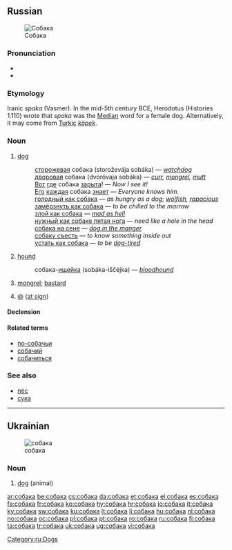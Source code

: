 ==Russian==
{{wikipedia|lang=ru}}
[[File:Laika.jpg|thumb|Собака]]
===Pronunciation===
* {{audio|Ru-собака.ogg|audio}}
* {{IPA|[sɐˈbakɐ]|lang=ru}}

===Etymology===
Iranic ''spaka'' (Vasmer). In the mid-5th century BCE, Herodotus (Histories 1.110) wrote that ''spaka'' was the [[Median]] word for a female dog. Alternatively, it may come from [[Turkic]] ''[[köpek]]''.

===Noun===
{{ru-noun|tr=sobáka|g=f}}

# [[dog]]
#: [[сторожевой|сторожевая]] собака (storoževája sobáka) — ''[[watchdog]]''
#: [[дворовый|дворовая]] собака (dvoróvaja sobáka) — ''[[curr]], [[mongrel]], [[mutt]]''
#: [[вот|Вот]] [[где#Russian|где]] собака [[зарывать|зарыта]]! — ''Now I see it!''
#: [[он|Его]] [[каждый|каждая]] собака [[знать|знает]] — ''Everyone knows him.''
#: [[голодный как собака]] — ''as hungry as a dog; [[wolfish]], [[rapacious]]''
#: [[замёрзнуть как собака]] — ''to be chilled to the marrow''
#: [[злой как собака]] — ''[[mad as hell]]''
#: [[нужный как собаке пятая нога]] — ''need like a hole in the head''
#: [[собака на сене]] — ''[[dog in the manger]]''
#: [[собаку съесть]] — ''to know something inside out''
#: [[устать как собака]] — ''to be [[dog-tired]]''
# [[hound]]
#: собака-[[ищейка]] (sobáka-iščéjka) — ''[[bloodhound]]''
# {{pejorative|lang=ru}} [[mongrel]]; [[bastard]]
# {{Internet|lang=ru}} [[@]] ([[at sign]])

====Declension====
{{ru-noun-anim-vel-а-1|собак|соба́к}}

====Related terms====
* [[по-собачьи]]
* [[собачий]]
* [[собачиться]]

===See also===
* [[пёс]]
* [[сука]]

[[Category:ru:Dogs]]

----

==Ukrainian==
{{wikipedia|lang=uk}}
[[Image:Kintamani.jpg|thumb|собака]]

===Noun===
{{infl|uk|noun|tr=sobáka|g=f}}

# [[dog]] (animal)

{{tbot entry|Ukrainian|dog|2010|July|uk}}

[[ar:собака]]
[[be:собака]]
[[cs:собака]]
[[da:собака]]
[[et:собака]]
[[el:собака]]
[[es:собака]]
[[fa:собака]]
[[fr:собака]]
[[ko:собака]]
[[hy:собака]]
[[hr:собака]]
[[io:собака]]
[[it:собака]]
[[ky:собака]]
[[sw:собака]]
[[ku:собака]]
[[lt:собака]]
[[li:собака]]
[[hu:собака]]
[[nl:собака]]
[[no:собака]]
[[oc:собака]]
[[pl:собака]]
[[pt:собака]]
[[ro:собака]]
[[ru:собака]]
[[fi:собака]]
[[ta:собака]]
[[tr:собака]]
[[uk:собака]]
[[ug:собака]]
[[vi:собака]]